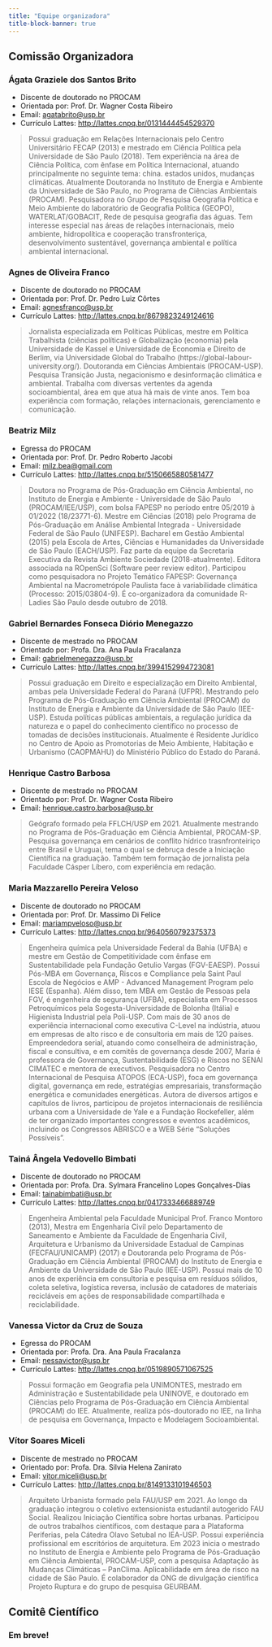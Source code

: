 ```yaml
---
title: "Equipe organizadora"
title-block-banner: true
---
```


## Comissão Organizadora

### Ágata Graziele dos Santos Brito

-   Discente de doutorado no PROCAM
-   Orientada por: Prof. Dr. Wagner Costa Ribeiro
-   Email: [agatabrito\@usp.br](mailto:agatabrito@usp.br)
-   Currículo Lattes: <http://lattes.cnpq.br/0131444454529370>

>  Possui graduação em Relações Internacionais pelo Centro Universitário FECAP (2013) e mestrado em Ciência Política pela Universidade de São Paulo (2018). Tem experiência na área de Ciência Política, com ênfase em Política Internacional, atuando principalmente no seguinte tema: china. estados unidos, mudanças climáticas. Atualmente Doutoranda no Instituto de Energia e Ambiente da Universidade de São Paulo, no Programa de Ciências Ambientais (PROCAM). Pesquisadora no Grupo de Pesquisa Geografia Politica e Meio Ambiente do laboratório de Geografia Política (GEOPO), WATERLAT/GOBACIT, Rede de pesquisa geografia das águas. Tem interesse especial nas áreas de relações internacionais, meio ambiente, hidropolítica e cooperação transfronteriça, desenvolvimento sustentável, governança ambiental e política ambiental internacional.

### Agnes de Oliveira Franco

-   Discente de doutorado no PROCAM
-   Orientada por: Prof. Dr. Pedro Luiz Côrtes
-   Email: [agnesfranco\@usp.br](mailto:agnesfranco@usp.br)
-   Currículo Lattes: <http://lattes.cnpq.br/8679823249124616>

> Jornalista especializada em Políticas Públicas, mestre em Política Trabalhista (ciências políticas) e Globalização (economia) pela Universidade de Kassel e Universidade de Economia e Direito de Berlim, via Universidade Global do Trabalho (https://global-labour-university.org/). Doutoranda em Ciências Ambientais (PROCAM-USP). Pesquisa Transição Justa, negacionismo e desinformação climática e ambiental. Trabalha com diversas vertentes da agenda socioambiental, área em que atua há mais de vinte anos. Tem boa experiência com formação, relações internacionais, gerenciamento e comunicação.

### Beatriz Milz

-   Egressa do PROCAM
-   Orientada por: Prof. Dr. Pedro Roberto Jacobi
-   Email: [milz.bea\@gmail.com](mailto:milz.bea@gmail.com)
-   Currículo Lattes: <http://lattes.cnpq.br/5150665880581477>

> Doutora no Programa de Pós-Graduação em Ciência Ambiental, no Instituto de Energia e Ambiente - Universidade de São Paulo (PROCAM/IEE/USP), com bolsa FAPESP no período entre 05/2019 à 01/2022 (18/23771-6). Mestre em Ciências (2018) pelo Programa de Pós-Graduação em Análise Ambiental Integrada - Universidade Federal de São Paulo (UNIFESP). Bacharel em Gestão Ambiental (2015) pela Escola de Artes, Ciências e Humanidades da Universidade de São Paulo (EACH/USP). Faz parte da equipe da Secretaria Executiva da Revista Ambiente Sociedade (2018-atualmente). Editora associada na ROpenSci (Software peer review editor). Participou como pesquisadora no Projeto Temático FAPESP: Governança Ambiental na Macrometrópole Paulista face à variabilidade climática (Processo: 2015/03804-9). É co-organizadora da comunidade R-Ladies São Paulo desde outubro de 2018.

### Gabriel Bernardes Fonseca Diório Menegazzo

-   Discente de mestrado no PROCAM
-   Orientado por: Profa. Dra. Ana Paula Fracalanza
-   Email: [gabrielmenegazzo\@usp.br](mailto:gabrielmenegazzo@usp.br)
-   Currículo Lattes: <http://lattes.cnpq.br/3994152994723081>

> Possui graduação em Direito e especialização em Direito Ambiental, ambas pela Universidade Federal do Paraná (UFPR). Mestrando pelo Programa de Pós-Graduação em Ciência Ambiental (PROCAM) do Instituto de Energia e Ambiente da Universidade de São Paulo (IEE-USP). Estuda políticas públicas ambientais, a regulação jurídica da natureza e o papel do conhecimento científico no processo de tomadas de decisões institucionais. Atualmente é Residente Jurídico no Centro de Apoio as Promotorias de Meio Ambiente, Habitação e Urbanismo (CAOPMAHU) do Ministério Público do Estado do Paraná.
 
### Henrique Castro Barbosa 

- Discente de mestrado no PROCAM
- Orientado por: Prof. Dr. Wagner Costa Ribeiro
- Email: [henrique.castro.barbosa@usp.br](mailto:henrique.castro.barbosa@usp.br)

> Geógrafo formado pela FFLCH/USP em 2021. Atualmente mestrando no Programa de Pós-Graduação em Ciência Ambiental, PROCAM-SP. Pesquisa governança em cenários de conflito hídrico trasnfronteiriço entre Brasil e Uruguai, tema o qual se debruça desde a Iniciação Científica na graduação. Também tem formação de jornalista pela Faculdade Cásper Líbero, com experiência em redação.
 
### Maria Mazzarello Pereira Veloso

- Discente de doutorado no PROCAM
- Orientada por: Prof. Dr. Massimo Di Felice
- Email: [mariampveloso@usp.br](mailto:mariampveloso@usp.br)
- Currículo Lattes: <http://lattes.cnpq.br/9640560792375373>

>  Engenheira química pela Universidade Federal da Bahia (UFBA) e mestre em Gestão de Competitividade com ênfase em Sustentabilidade pela Fundação Getulio Vargas (FGV-EAESP). Possui Pós-MBA em Governança, Riscos e Compliance pela Saint Paul Escola de Negócios e AMP - Advanced Management Program pelo IESE (Espanha). Além disso, tem MBA em Gestão de Pessoas pela FGV, é engenheira de segurança (UFBA), especialista em Processos Petroquímicos pela Sogesta-Universidade de Bolonha (Itália) e Higienista Industrial pela Poli-USP.
Com mais de 30 anos de experiência internacional como executiva C-Level na indústria, atuou em empresas de alto risco e de consultoria em mais de 120 países. Empreendedora serial, atuando como conselheira de administração, fiscal e consultiva, e em comitês de governança desde 2007, Maria é professora de Governança, Sustentabilidade (ESG) e Riscos no SENAI CIMATEC e mentora de executivos.
Pesquisadora no Centro Internacional de Pesquisa ATOPOS (ECA-USP), foca em governança digital, governança em rede, estratégias empresariais, transformação energética e comunidades energéticas. Autora de diversos artigos e capítulos de livros, participou de projetos internacionais de resiliência urbana com a Universidade de Yale e a Fundação Rockefeller, além de ter organizado importantes congressos e eventos acadêmicos, incluindo os Congressos ABRISCO e a WEB Série "Soluções Possíveis".


 
### Tainá Ângela Vedovello Bimbati

- Discente de doutorado no PROCAM
- Orientada por: Profa. Dra. Sylmara Francelino Lopes Gonçalves-Dias
- Email: [tainabimbati@usp.br](mailto:tainabimbati@usp.br)
- Currículo Lattes: <http://lattes.cnpq.br/0417333466889749>

>  Engenheira Ambiental pela Faculdade Municipal Prof. Franco Montoro (2013), Mestra em Engenharia Civil pelo Departamento de Saneamento e Ambiente da Faculdade de Engenharia Civil, Arquitetura e Urbanismo da Universidade Estadual de Campinas (FECFAU/UNICAMP) (2017) e Doutoranda pelo Programa de Pós-Graduação em Ciência Ambiental (PROCAM) do Instituto de Energia e Ambiente da Universidade de São Paulo (IEE-USP). Possui mais de 10 anos de experiência em consultoria e pesquisa em resíduos sólidos, coleta seletiva, logística reversa, inclusão de catadores de materiais recicláveis em ações de responsabilidade compartilhada e reciclabilidade.
 
### Vanessa Victor da Cruz de Souza

- Egressa do PROCAM
- Orientada por: Profa. Dra. Ana Paula Fracalanza
- Email: [nessavictor@usp.br](mailto:nessavictor@usp.br)
- Currículo Lattes: <http://lattes.cnpq.br/0519890571067525>

> Possui formação em Geografia pela UNIMONTES, mestrado em Administração e Sustentabilidade pela UNINOVE, e doutorado em Ciências pelo Programa de Pós-Graduação em Ciência Ambiental (PROCAM) do IEE. Atualmente, realiza pós-doutorado no IEE, na linha de pesquisa em Governança, Impacto e Modelagem Socioambiental.
 
### Vítor Soares Miceli

-   Discente de mestrado no PROCAM
-   Orientado por: Profa. Dra. Silvia Helena Zanirato
-   Email: [vitor.miceli\@usp.br](mailto:vitor.miceli@usp.br)
-   Currículo Lattes: <http://lattes.cnpq.br/8149133101946503>

> Arquiteto Urbanista formado pela FAU/USP em 2021. Ao longo da graduação integrou o coletivo extensionista estudantil autogerido FAU Social. Realizou Iniciação Científica sobre hortas urbanas. Participou de outros trabalhos científicos, com destaque para a Plataforma Periferias, pela Cátedra Olavo Setubal no IEA-USP. Possui experiência profissional em escritórios de arquitetura. Em 2023 inicia o mestrado no Instituto de Energia e Ambiente pelo Programa de Pós-Graduação em Ciência Ambiental, PROCAM-USP, com a pesquisa Adaptação às Mudanças Climáticas – PanClima. Aplicabilidade em área de risco na cidade de São Paulo. É colaborador da ONG de divulgação científica Projeto Ruptura e do grupo de pesquisa GEURBAM.

## Comitê Científico

### Em breve!
